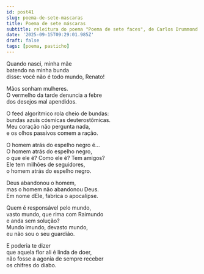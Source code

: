 ```yaml
---
id: post41
slug: poema-de-sete-mascaras
title: Poema de sete máscaras
subtitle: releitura do poema "Poema de sete faces", de Carlos Drummond de Andrade
date: '2025-09-15T09:29:01.985Z'
draft: false
tags: [poema, pasticho]
---
```

Quando nasci, minha mãe  
batendo na minha bunda  
disse: você não é todo mundo, Renato!  

Mãos sonham mulheres.  
O vermelho da tarde denuncia a febre  
dos desejos mal apendidos.  

O feed algorítmico rola cheio de bundas:  
bundas azuis cósmicas deuterostômicas.  
Meu coração não pergunta nada,  
e os olhos passivos comem a ração.  

O homem atrás do espelho negro é...  
O homem atrás do espelho negro,  
o que ele é? Como ele é? Tem amigos?  
Ele tem milhões de seguidores,  
o homem atrás do espelho negro.  

Deus abandonou o homem,  
mas o homem não abandonou Deus.  
Em nome dEle, fabrica o apocalipse.  

Quem é responsável pelo mundo,  
vasto mundo, que rima com Raimundo  
e anda sem solução?  
Mundo imundo, devasto mundo,  
eu não sou o seu guardião.  

E poderia te dizer  
que aquela flor ali é linda de doer,  
não fosse a agonia de sempre receber  
os chifres do diabo.
